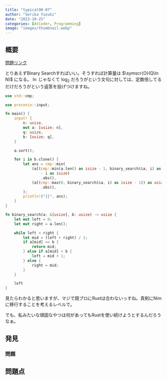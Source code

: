 ```yaml
---
title: "typical90-07"
author: "Serika Yuzuki"
date: "2023-10-25"
categories: [AtCoder, Programming]
image: "images/thumbnail.webp"
---
```


## 概要

[問題リンク](https://atcoder.jp/contests/typical90/tasks/typical90_g)

とりあえずBinary Searchすればいい。そうすれば計算量は $\symscr{O}(Q\ln N)$ になる。 $\ln$ じゃなくて $\log_{2}$ だろうがという文句に対しては、定数倍してるだけだろうがという返答を投げつけますね。

```rust
use std::cmp;

use proconio::input;

fn main() {
    input! {
        n: usize,
        mut a: [usize; n],
        q: usize,
        b: [usize; q],
    }

    a.sort();

    for i in b.clone() {
        let ans = cmp::min(
            (a[(cmp::min(a.len() as isize - 1, binary_search(&a, i) as isize)) as usize] as isize
                - i as isize)
                .abs(),
            (a[(cmp::max(0, binary_search(&a, i) as isize - 1)) as usize] as isize - i as isize)
                .abs(),
        );
        println!("{}", ans);
    }
}

fn binary_search(a: &[usize], b: usize) -> usize {
    let mut left = 0;
    let mut right = a.len();

    while left < right {
        let mid = (left + right) / 2;
        if a[mid] == b {
            return mid;
        } else if a[mid] < b {
            left = mid + 1;
        } else {
            right = mid;
        }
    }

    left
}
```

見たらわかると思いますが、マジで競プロにRustは合わないっすね。真剣にNimに移行することを考えるレベルで。

でも、私みたいな頑固なやつは何があってもRustを使い続けようとするんだろうなぁ。

## 発見

### 問題

## 問題点